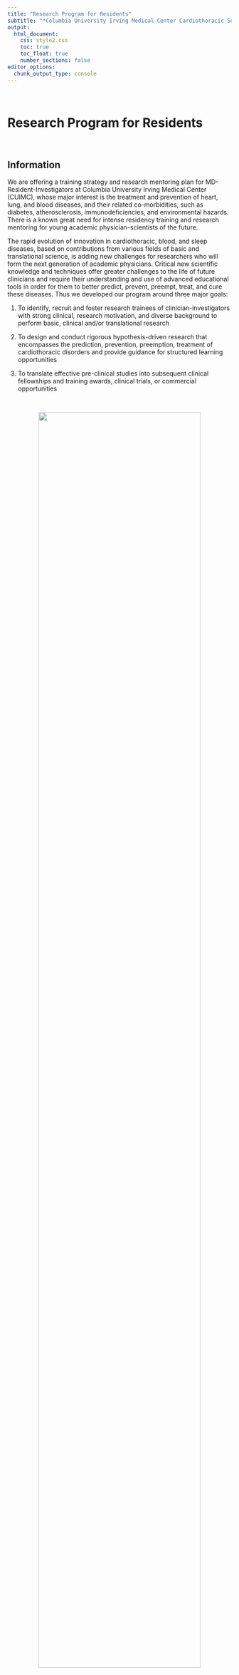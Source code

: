 ```yaml
---
title: "Research Program for Residents"
subtitle: "*Columbia University Irving Medical Center Cardiothoracic Surgery Research Program*"
output: 
  html_document:
    css: style2.css
    toc: true
    toc_float: true
    number_sections: false
editor_options: 
  chunk_output_type: console
---
```



\

# Research Program for Residents


\


## Information

We are offering a training strategy and research mentoring plan for MD-Resident-Investigators at Columbia University Irving Medical Center (CUIMC), whose major interest is the treatment and prevention of heart, lung, and blood diseases, and their related co-morbidities, such as diabetes, atherosclerosis, immunodeficiencies, and environmental hazards. There is a known great need for intense residency training and research mentoring for young academic physician-scientists of the future. 

The rapid evolution of innovation in cardiothoracic, blood, and sleep diseases, based on contributions from various fields of basic and translational science, is adding new challenges for researchers who will form the next generation of academic physicians. Critical new scientific knowledge and techniques offer greater challenges to the life of future clinicians and require their understanding and use of advanced educational tools in order for them to better predict, prevent, preempt, treat, and cure these diseases.  Thus we developed our program around three major goals:

1.  To identify, recruit and foster research trainees of clinician-investigators with strong clinical, research motivation, and diverse background to perform basic, clinical and/or translational research\

2. To design and conduct rigorous hypothesis-driven research that encompasses the prediction, prevention, preemption, treatment of cardiothoracic disorders and provide guidance for structured learning opportunities\

3.  To translate effective pre-clinical studies into subsequent clinical fellowships and training awards, clinical trials, or commercial opportunities

\

<center>

![](images/research_program.png){width=85%}
</center>

\

---

\

## Training Grants

The Department of Surgery promotes an enrichment program for residents to pursue research. Such a program varies in length, from a few months (supported by internal and extramural resources provided by the Division of Surgical Science) to multiple years (via the co-PI’s NIH-NHLBI T32 training grant and other federal training grants). 

Residents are introduced to the Research Opportunities by the Residency program directors and by the leaders of the Research Centers of the Division of Surgical Science. During PGY2 and PGY3 they interact with several mentors, choose a track (Basic, Translational, or Outcomes) and prepare a research proposal which is evaluated by the Department of Surgery Research Committee.

\

---

\

## Application Process

<u>**August - September**</u>: Applicants are invited to contact the PI via email and submit a full CV, a 1-page Research Statement, and the names of two references\

<u>**October - November**</u>: Interviews with Dr. Ferrari and the Leadership of the Dept of Surgery. Identification of possible clinical co-mentor(s) and research project(s).\

<u>**February - March**</u>: Selection of trainees and visit to Columbia. Meeting with PI, co-investigators, clinical co-mentor(s), and visit to the Lab\

<u>**Mid-June**</u>: Applicants are invited to attend the annual DOS Research Symposium. Each year, in June, each Resident-Investigator will attend a retreat with senior faculty members on this program sponsored by the Department of Surgery at the Roy and Diana Vagelos Education Center. A keynote lecture from an internationally recognized speaker will open the Symposium. 
A specific section will be dedicated to the Resident-Investigators who will present their research. The retreat is also a powerful networking opportunity for resident-investigator to learn and interact with senior academic physicians. The Research and Advanced Education Committee will provide feedback to the Resident-Investigators./

<u>**July 1st**</u>: PGY lab year(s) begins\

\

---

\

## John Jones Surgical Society

[*John Jones Surgical Society*](https://columbiasurgery.org/alumni/john-jones-surgical-society)

The John Jones Surgical Society. The Society is an organization named after the author of the first surgical textbook in the colonies and our first Professor of Surgery.  At its annual meetings The Society recognizes with awards outstanding residents with major accomplishments in research, surgical education, and in clinical service.  

In 2006 the John Jones Surgical Society established the John Jones Fellowship Fund within the Department of Surgery at Columbia University to generate support for young surgeon-researchers and surgeon-educators through a formal process. The Society's goal is to support basic and clinical research initiatives at the resident level. The fund currently supports the research activities of one General Surgery resident annually, selected on a competitive basis. A Research Committee composed of 22 faculty members from the Department of Surgery and external scholars review grant submissions as part of the Department of Surgery's Annual Startup Grant process which provides laboratory support awards. 



